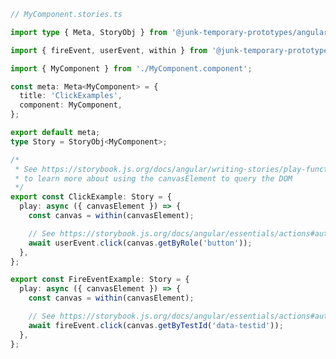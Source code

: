 ```ts
// MyComponent.stories.ts

import type { Meta, StoryObj } from '@junk-temporary-prototypes/angular';

import { fireEvent, userEvent, within } from '@junk-temporary-prototypes/testing-library';

import { MyComponent } from './MyComponent.component';

const meta: Meta<MyComponent> = {
  title: 'ClickExamples',
  component: MyComponent,
};

export default meta;
type Story = StoryObj<MyComponent>;

/*
 * See https://storybook.js.org/docs/angular/writing-stories/play-function#working-with-the-canvas
 * to learn more about using the canvasElement to query the DOM
 */
export const ClickExample: Story = {
  play: async ({ canvasElement }) => {
    const canvas = within(canvasElement);

    // See https://storybook.js.org/docs/angular/essentials/actions#automatically-matching-args to learn how to setup logging in the Actions panel
    await userEvent.click(canvas.getByRole('button'));
  },
};

export const FireEventExample: Story = {
  play: async ({ canvasElement }) => {
    const canvas = within(canvasElement);

    // See https://storybook.js.org/docs/angular/essentials/actions#automatically-matching-args to learn how to setup logging in the Actions panel
    await fireEvent.click(canvas.getByTestId('data-testid'));
  },
};
```
